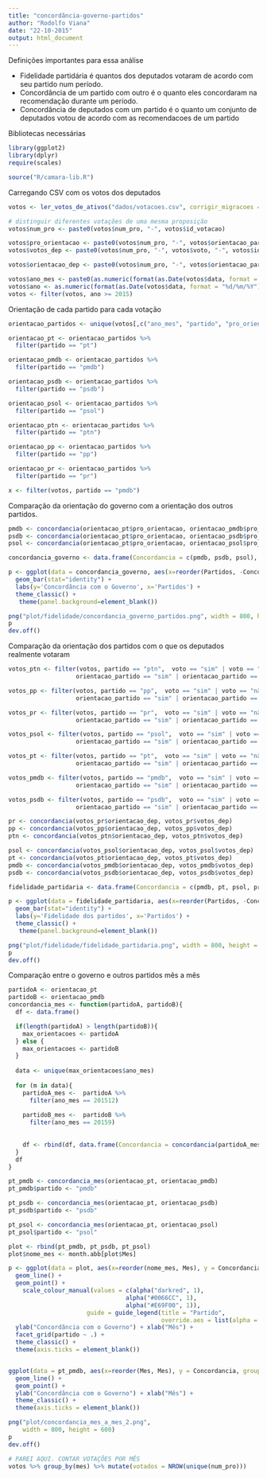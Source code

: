```yaml
---
title: "concordância-governo-partidos"
author: "Rodolfo Viana"
date: "22-10-2015"
output: html_document
---
```


Definições importantes para essa análise

* Fidelidade partidária é quantos dos deputados votaram de acordo com seu partido num período. 
* Concordância de um partido com outro é o quanto eles concordaram na recomendação durante um período. 
* Concordância de deputados com um partido é o quanto um conjunto de deputados votou de acordo com as recomendacoes de um partido

Bibliotecas necessárias 

```r
library(ggplot2)
library(dplyr)
require(scales)

source("R/camara-lib.R")
```

Carregando CSV com os votos dos deputados

```r
votos <- ler_votos_de_ativos("dados/votacoes.csv", corrigir_migracoes = FALSE)

# distinguir diferentes votações de uma mesma proposição
votos$num_pro <- paste0(votos$num_pro, "-", votos$id_votacao)

votos$pro_orientacao <- paste0(votos$num_pro, "-", votos$orientacao_partido)
votos$votos_dep <- paste0(votos$num_pro, "-", votos$voto, "-", votos$id_dep)

votos$orientacao_dep <- paste0(votos$num_pro, "-", votos$orientacao_partido, "-", votos$id_dep)

votos$ano_mes <- paste0(as.numeric(format(as.Date(votos$data, format = "%d/%m/%Y"),'%Y')), "", as.numeric(format(as.Date(votos$data, format = "%d/%m/%Y"),'%m'))) 
votos$ano <- as.numeric(format(as.Date(votos$data, format = "%d/%m/%Y"),'%Y'))
votos <- filter(votos, ano >= 2015)
```

Orientação de cada partido para cada votação

```r
orientacao_partidos <- unique(votos[,c("ano_mes", "partido", "pro_orientacao")])

orientacao_pt <- orientacao_partidos %>%
  filter(partido == "pt")

orientacao_pmdb <- orientacao_partidos %>%
  filter(partido == "pmdb")

orientacao_psdb <- orientacao_partidos %>%
  filter(partido == "psdb")

orientacao_psol <- orientacao_partidos %>%
  filter(partido == "psol")

orientacao_ptn <- orientacao_partidos %>%
  filter(partido == "ptn")

orientacao_pp <- orientacao_partidos %>%
  filter(partido == "pp")

orientacao_pr <- orientacao_partidos %>%
  filter(partido == "pr")

x <- filter(votos, partido == "pmdb")
```

Comparação da orientação do governo com a orientação dos outros partidos. 

```r
pmdb <- concordancia(orientacao_pt$pro_orientacao, orientacao_pmdb$pro_orientacao)
psdb <- concordancia(orientacao_pt$pro_orientacao, orientacao_psdb$pro_orientacao)
psol <- concordancia(orientacao_pt$pro_orientacao, orientacao_psol$pro_orientacao)

concordancia_governo <- data.frame(Concordancia = c(pmdb, psdb, psol), Partidos = c("pmdb", "psdb", "psol"))

p <- ggplot(data = concordancia_governo, aes(x=reorder(Partidos, -Concordancia), y = Concordancia)) + 
  geom_bar(stat="identity") + 
  labs(y='Concordância com o Governo', x='Partidos') +
  theme_classic() +
   theme(panel.background=element_blank())

png("plot/fidelidade/concordancia_governo_partidos.png", width = 800, height = 600)
p
dev.off()
```

Comparação da orientação dos partidos com o que os deputados realmente votaram

```r
votos_ptn <- filter(votos, partido == "ptn",  voto == "sim" | voto == "não", 
                   orientacao_partido == "sim" | orientacao_partido == "não")

votos_pp <- filter(votos, partido == "pp",  voto == "sim" | voto == "não", 
                   orientacao_partido == "sim" | orientacao_partido == "não")

votos_pr <- filter(votos, partido == "pr",  voto == "sim" | voto == "não", 
                   orientacao_partido == "sim" | orientacao_partido == "não")

votos_psol <- filter(votos, partido == "psol",  voto == "sim" | voto == "não", 
                   orientacao_partido == "sim" | orientacao_partido == "não")

votos_pt <- filter(votos, partido == "pt",  voto == "sim" | voto == "não", 
                   orientacao_partido == "sim" | orientacao_partido == "não")

votos_pmdb <- filter(votos, partido == "pmdb",  voto == "sim" | voto == "não", 
                   orientacao_partido == "sim" | orientacao_partido == "não")

votos_psdb <- filter(votos, partido == "psdb",  voto == "sim" | voto == "não", 
                   orientacao_partido == "sim" | orientacao_partido == "não")

pr <- concordancia(votos_pr$orientacao_dep, votos_pr$votos_dep)
pp <- concordancia(votos_pp$orientacao_dep, votos_pp$votos_dep)
ptn <- concordancia(votos_ptn$orientacao_dep, votos_ptn$votos_dep)

psol <- concordancia(votos_psol$orientacao_dep, votos_psol$votos_dep)
pt <- concordancia(votos_pt$orientacao_dep, votos_pt$votos_dep)
pmdb <- concordancia(votos_pmdb$orientacao_dep, votos_pmdb$votos_dep)
psdb <- concordancia(votos_psdb$orientacao_dep, votos_psdb$votos_dep)

fidelidade_partidaria <- data.frame(Concordancia = c(pmdb, pt, psol, pr, pp, ptn, psdb), Partidos = c("pmdb", "pt", "psol", "pr", "pp", "ptn", "psdb"))

p <- ggplot(data = fidelidade_partidaria, aes(x=reorder(Partidos, -Concordancia), y = Concordancia)) + 
  geom_bar(stat="identity") + 
  labs(y='Fidelidade dos partidos', x='Partidos') +
  theme_classic() +
   theme(panel.background=element_blank())

png("plot/fidelidade/fidelidade_partidaria.png", width = 800, height = 600)
p
dev.off()
```



Comparação entre o governo e outros partidos mês a mês 

```r
partidoA <- orientacao_pt
partidoB <- orientacao_pmdb
concordancia_mes <- function(partidoA, partidoB){
  df <- data.frame()

  if(length(partidoA) > length(partidoB)){
    max_orientacoes <- partidoA
  } else {
    max_orientacoes <- partidoB
  }
  
  data <- unique(max_orientacoes$ano_mes)
  
  for (m in data){
    partidoA_mes <-  partidoA %>%
      filter(ano_mes == 201512)
    
    partidoB_mes <-  partidoB %>%
      filter(ano_mes == 20159)
    
    
    df <- rbind(df, data.frame(Concordancia = concordancia(partidoA_mes$pro_orientacao, partidoB_mes$pro_orientacao), Mes = m))
  }
  df
}

pt_pmdb <- concordancia_mes(orientacao_pt, orientacao_pmdb)
pt_pmdb$partido <- "pmdb"

pt_psdb <- concordancia_mes(orientacao_pt, orientacao_psdb)
pt_psdb$partido <- "psdb"

pt_psol <- concordancia_mes(orientacao_pt, orientacao_psol)
pt_psol$partido <- "psol"  

plot <- rbind(pt_pmdb, pt_psdb, pt_psol)
plot$nome_mes <- month.abb[plot$Mes]

p <- ggplot(data = plot, aes(x=reorder(nome_mes, Mes), y = Concordancia, group=partido,  colour=partido)) + 
  geom_line() +
  geom_point() + 
    scale_colour_manual(values = c(alpha("darkred", 1), 
                                 alpha("#0066CC", 1),
                                 alpha("#E69F00", 1)), 
                      guide = guide_legend(title = "Partido", 
                                           override.aes = list(alpha = 1, size = 4))) +
  ylab("Concordância com o Governo") + xlab("Mês") +  
  facet_grid(partido ~ .) +
  theme_classic() + 
  theme(axis.ticks = element_blank())


ggplot(data = pt_pmdb, aes(x=reorder(Mes, Mes), y = Concordancia, group=partido)) + 
  geom_line() +
  geom_point() + 
  ylab("Concordância com o Governo") + xlab("Mês") +  
  theme_classic() + 
  theme(axis.ticks = element_blank())

png("plot/concordancia_mes_a_mes_2.png", 
    width = 800, height = 600)
p
dev.off()

# PAREI AQUI. CONTAR VOTAÇÕES POR MÊS
votos %>% group_by(mes) %>% mutate(votados = NROW(unique(num_pro)))
  
```

